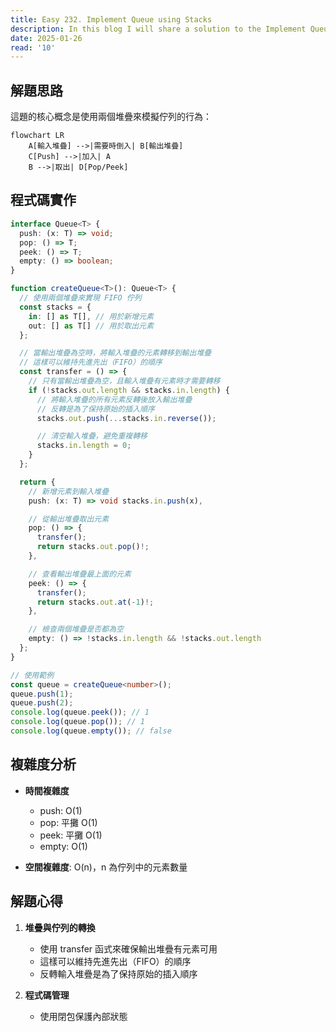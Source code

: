 ```yaml
---
title: Easy 232. Implement Queue using Stacks
description: In this blog I will share a solution to the Implement Queue using Stacks problem.
date: 2025-01-26
read: '10'
---
```

## 解題思路

這題的核心概念是使用兩個堆疊來模擬佇列的行為：

```mermaid
flowchart LR
    A[輸入堆疊] -->|需要時倒入| B[輸出堆疊]
    C[Push] -->|加入| A
    B -->|取出| D[Pop/Peek]
```

## 程式碼實作

```typescript
interface Queue<T> {
  push: (x: T) => void;
  pop: () => T;
  peek: () => T;
  empty: () => boolean;
}

function createQueue<T>(): Queue<T> {
  // 使用兩個堆疊來實現 FIFO 佇列
  const stacks = {
    in: [] as T[], // 用於新增元素
    out: [] as T[] // 用於取出元素
  };

  // 當輸出堆疊為空時，將輸入堆疊的元素轉移到輸出堆疊
  // 這樣可以維持先進先出（FIFO）的順序
  const transfer = () => {
    // 只有當輸出堆疊為空，且輸入堆疊有元素時才需要轉移
    if (!stacks.out.length && stacks.in.length) {
      // 將輸入堆疊的所有元素反轉後放入輸出堆疊
      // 反轉是為了保持原始的插入順序
      stacks.out.push(...stacks.in.reverse());

      // 清空輸入堆疊，避免重複轉移
      stacks.in.length = 0;
    }
  };

  return {
    // 新增元素到輸入堆疊
    push: (x: T) => void stacks.in.push(x),

    // 從輸出堆疊取出元素
    pop: () => {
      transfer();
      return stacks.out.pop()!;
    },

    // 查看輸出堆疊最上面的元素
    peek: () => {
      transfer();
      return stacks.out.at(-1)!;
    },

    // 檢查兩個堆疊是否都為空
    empty: () => !stacks.in.length && !stacks.out.length
  };
}

// 使用範例
const queue = createQueue<number>();
queue.push(1);
queue.push(2);
console.log(queue.peek()); // 1
console.log(queue.pop()); // 1
console.log(queue.empty()); // false
```

## 複雜度分析

- **時間複雜度**
  - push: O(1)
  - pop: 平攤 O(1)
  - peek: 平攤 O(1)
  - empty: O(1)

- **空間複雜度**: O(n)，n 為佇列中的元素數量

## 解題心得

1. **堆疊與佇列的轉換**
   - 使用 transfer 函式來確保輸出堆疊有元素可用
   - 這樣可以維持先進先出（FIFO）的順序
   - 反轉輸入堆疊是為了保持原始的插入順序

2. **程式碼管理**
   - 使用閉包保護內部狀態

